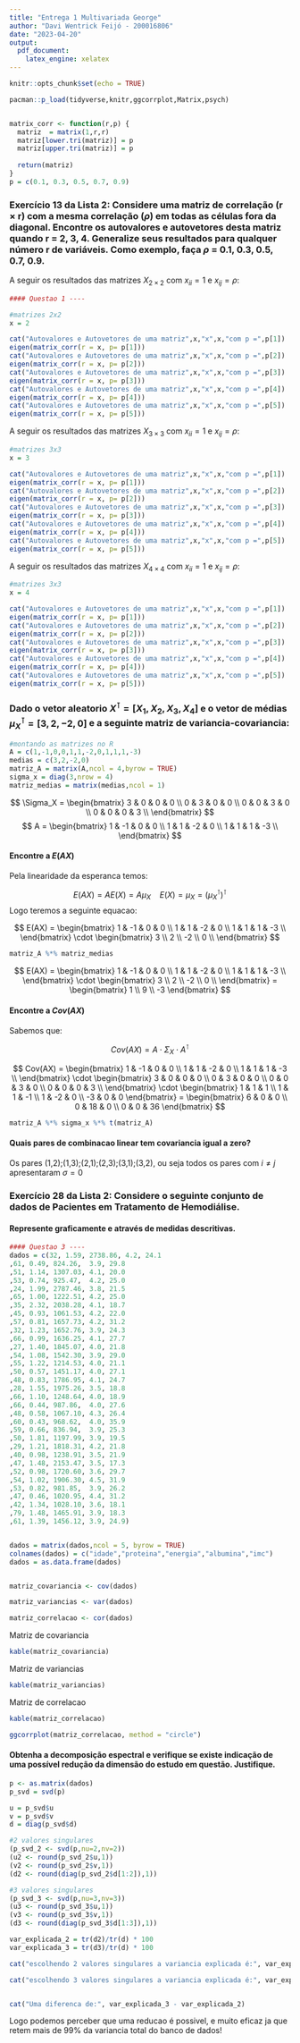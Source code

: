 ```yaml
---
title: "Entrega 1 Multivariada George"
author: "Davi Wentrick Feijó - 200016806"
date: "2023-04-20"
output: 
  pdf_document:
    latex_engine: xelatex
---
```


```r
knitr::opts_chunk$set(echo = TRUE)
```

```r
pacman::p_load(tidyverse,knitr,ggcorrplot,Matrix,psych)


matrix_corr <- function(r,p) {
  matriz  = matrix(1,r,r)
  matriz[lower.tri(matriz)] = p
  matriz[upper.tri(matriz)] = p
  
  return(matriz)
}
p = c(0.1, 0.3, 0.5, 0.7, 0.9)
```


### Exercício 13 da Lista 2: Considere uma matriz de correlação (r × r) com a mesma correlação ($\rho$) em todas as células fora da diagonal. Encontre os autovalores e autovetores desta matriz quando r = 2, 3, 4. Generalize seus resultados para qualquer número r de variáveis. Como exemplo, faça $\rho$ = 0.1, 0.3, 0.5, 0.7, 0.9.

A seguir os resultados das matrizes $X_{2\times2}$ com $x_{ii} = 1$ e $x_{ij} = \rho$:

```r
#### Questao 1 ----

#matrizes 2x2
x = 2

cat("Autovalores e Autovetores de uma matriz",x,"x",x,"com p =",p[1])
eigen(matrix_corr(r = x, p= p[1]))
cat("Autovalores e Autovetores de uma matriz",x,"x",x,"com p =",p[2])
eigen(matrix_corr(r = x, p= p[2]))
cat("Autovalores e Autovetores de uma matriz",x,"x",x,"com p =",p[3])
eigen(matrix_corr(r = x, p= p[3]))
cat("Autovalores e Autovetores de uma matriz",x,"x",x,"com p =",p[4])
eigen(matrix_corr(r = x, p= p[4]))
cat("Autovalores e Autovetores de uma matriz",x,"x",x,"com p =",p[5])
eigen(matrix_corr(r = x, p= p[5]))
```
\newpage
A seguir os resultados das matrizes $X_{3\times3}$ com $x_{ii} = 1$ e $x_{ij} = \rho$:
```r
#matrizes 3x3
x = 3

cat("Autovalores e Autovetores de uma matriz",x,"x",x,"com p =",p[1])
eigen(matrix_corr(r = x, p= p[1]))
cat("Autovalores e Autovetores de uma matriz",x,"x",x,"com p =",p[2])
eigen(matrix_corr(r = x, p= p[2]))
cat("Autovalores e Autovetores de uma matriz",x,"x",x,"com p =",p[3])
eigen(matrix_corr(r = x, p= p[3]))
cat("Autovalores e Autovetores de uma matriz",x,"x",x,"com p =",p[4])
eigen(matrix_corr(r = x, p= p[4]))
cat("Autovalores e Autovetores de uma matriz",x,"x",x,"com p =",p[5])
eigen(matrix_corr(r = x, p= p[5]))
```
\newpage
A seguir os resultados das matrizes $X_{4\times4}$ com $x_{ii} = 1$ e $x_{ij} = \rho$:
```r
#matrizes 3x3
x = 4

cat("Autovalores e Autovetores de uma matriz",x,"x",x,"com p =",p[1])
eigen(matrix_corr(r = x, p= p[1]))
cat("Autovalores e Autovetores de uma matriz",x,"x",x,"com p =",p[2])
eigen(matrix_corr(r = x, p= p[2]))
cat("Autovalores e Autovetores de uma matriz",x,"x",x,"com p =",p[3])
eigen(matrix_corr(r = x, p= p[3]))
cat("Autovalores e Autovetores de uma matriz",x,"x",x,"com p =",p[4])
eigen(matrix_corr(r = x, p= p[4]))
cat("Autovalores e Autovetores de uma matriz",x,"x",x,"com p =",p[5])
eigen(matrix_corr(r = x, p= p[5]))

```

\newpage
### Dado o vetor aleatorio $X^{\intercal} = [X_1,X_2,X_3,X_4]$ e o vetor de médias $\mu_{X}^{\intercal} = [3,2,-2,0]$ e a seguinte matriz de variancia-covariancia:

```r
#montando as matrizes no R
A = c(1,-1,0,0,1,1,-2,0,1,1,1,-3)
medias = c(3,2,-2,0)
matriz_A = matrix(A,ncol = 4,byrow = TRUE)
sigma_x = diag(3,nrow = 4)
matriz_medias = matrix(medias,ncol = 1)
```

$$
\Sigma_X = \begin{bmatrix} 3 & 0 & 0 & 0 \\ 0 & 3 & 0 & 0  \\ 0 & 0 & 3 & 0  \\ 0 & 0 & 0 & 3  \\ \end{bmatrix}
$$
$$
A = \begin{bmatrix} 1 & -1 & 0 & 0 \\ 1 & 1 & -2 & 0  \\ 1 & 1 & 1 & -3  \\ \end{bmatrix}
$$

#### Encontre a $E(AX)$

Pela linearidade da esperanca temos:

$$
E(AX) = AE(X) = A\mu_{X} \ \ \ \ E(X) = \mu_{X} = (\mu_{X}^{\intercal})^{\intercal}
$$
Logo teremos a seguinte equacao:

$$
E(AX) = \begin{bmatrix} 1 & -1 & 0 & 0 \\ 1 & 1 & -2 & 0  \\ 1 & 1 & 1 & -3  \\ \end{bmatrix} \cdot \begin{bmatrix} 3 \\ 2 \\ -2 \\ 0 \\  \end{bmatrix} 
$$
```r
matriz_A %*% matriz_medias
```

$$
E(AX) = \begin{bmatrix} 1 & -1 & 0 & 0 \\ 1 & 1 & -2 & 0  \\ 1 & 1 & 1 & -3  \\ \end{bmatrix} \cdot \begin{bmatrix} 3 \\ 2 \\ -2 \\ 0 \\  \end{bmatrix} = \begin{bmatrix} 1 \\ 9 \\ -3 \end{bmatrix}
$$


#### Encontre a $Cov(AX)$

Sabemos que: 

$$
Cov(AX) = A \cdot \Sigma_X \cdot A^{\intercal}
$$

$$
Cov(AX) = \begin{bmatrix} 1 & -1 & 0 & 0 \\ 1 & 1 & -2 & 0  \\ 1 & 1 & 1 & -3  \\ \end{bmatrix} \cdot \begin{bmatrix} 3 & 0 & 0 & 0 \\ 0 & 3 & 0 & 0  \\ 0 & 0 & 3 & 0  \\ 0 & 0 & 0 & 3  \\ \end{bmatrix} \cdot \begin{bmatrix} 1 & 1 & 1  \\ 1 & 1 & -1 \\ 1 & -2 & 0  \\ -3 & 0 & 0 \end{bmatrix} = \begin{bmatrix} 6 & 0 & 0 \\ 0 & 18 & 0 \\ 0 & 0 & 36 \end{bmatrix}
$$

```r
matriz_A %*% sigma_x %*% t(matriz_A)
```




#### Quais pares de combinacao linear tem covariancia igual a zero?

Os pares (1,2);(1,3);(2,1);(2,3);(3,1);(3,2), ou seja todos os pares com $i\neq j$ apresentaram $\sigma = 0$


\newpage
### Exercício 28 da Lista 2: Considere o seguinte conjunto de dados de Pacientes em Tratamento de Hemodiálise.

#### Represente graficamente e através de medidas descritivas.

```r
#### Questao 3 ----
dados = c(32, 1.59, 2738.86, 4.2, 24.1
,61, 0.49, 824.26,  3.9, 29.8
,51, 1.14, 1307.03, 4.1, 20.0
,53, 0.74, 925.47,  4.2, 25.0
,24, 1.99, 2787.46, 3.8, 21.5
,65, 1.00, 1222.51, 4.2, 25.0
,35, 2.32, 2038.28, 4.1, 18.7
,45, 0.93, 1061.53, 4.2, 22.0
,57, 0.81, 1657.73, 4.2, 31.2
,32, 1.23, 1652.76, 3.9, 24.3
,66, 0.99, 1636.25, 4.1, 27.7
,27, 1.40, 1845.07, 4.0, 21.8
,54, 1.08, 1542.30, 3.9, 29.0
,55, 1.22, 1214.53, 4.0, 21.1
,50, 0.57, 1451.17, 4.0, 27.1
,48, 0.83, 1786.95, 4.1, 24.7
,28, 1.55, 1975.26, 3.5, 18.8
,66, 1.10, 1248.64, 4.0, 18.9
,66, 0.44, 987.86,  4.0, 27.6
,48, 0.58, 1067.10, 4.3, 26.4
,60, 0.43, 968.62,  4.0, 35.9
,59, 0.66, 836.94,  3.9, 25.3
,50, 1.81, 1197.99, 3.9, 19.5
,29, 1.21, 1818.31, 4.2, 21.8
,40, 0.98, 1238.91, 3.5, 21.9
,47, 1.48, 2153.47, 3.5, 17.3
,52, 0.98, 1720.60, 3.6, 29.7
,54, 1.02, 1906.30, 4.5, 31.9
,53, 0.82, 981.85,  3.9, 26.2
,47, 0.46, 1020.95, 4.4, 31.2
,42, 1.34, 1028.10, 3.6, 18.1
,79, 1.48, 1465.91, 3.9, 18.3
,61, 1.39, 1456.12, 3.9, 24.9)


dados = matrix(dados,ncol = 5, byrow = TRUE)
colnames(dados) = c("idade","proteina","energia","albumina","imc")
dados = as.data.frame(dados)


matriz_covariancia <- cov(dados)

matriz_variancias <- var(dados)

matriz_correlacao <- cor(dados)
```

Matriz de covariancia
```r
kable(matriz_covariancia)
```

Matriz de variancias
```r
kable(matriz_variancias)
```

Matriz de correlacao
```r
kable(matriz_correlacao)
```


```r
ggcorrplot(matriz_correlacao, method = "circle")
```



\newpage
#### Obtenha a decomposição espectral e verifique se existe indicação de uma possível redução da dimensão do estudo em questão. Justifique.


```r
p <- as.matrix(dados)
p_svd = svd(p)

u = p_svd$u
v = p_svd$v
d = diag(p_svd$d)
```


```r
#2 valores singulares
(p_svd_2 <- svd(p,nu=2,nv=2))
(u2 <- round(p_svd_2$u,1))
(v2 <- round(p_svd_2$v,1))
(d2 <- round(diag(p_svd_2$d[1:2]),1))
```


```r
#3 valores singulares
(p_svd_3 <- svd(p,nu=3,nv=3))
(u3 <- round(p_svd_3$u,1))
(v3 <- round(p_svd_3$v,1))
(d3 <- round(diag(p_svd_3$d[1:3]),1))

var_explicada_2 = tr(d2)/tr(d) * 100 
var_explicada_3 = tr(d3)/tr(d) * 100 

```


```r
cat("escolhendo 2 valores singulares a variancia explicada é:", var_explicada_2) 

cat("escolhendo 3 valores singulares a variancia explicada é:", var_explicada_3)


cat("Uma diferenca de:", var_explicada_3 - var_explicada_2)
```

Logo podemos perceber que uma reducao é possivel, e muito eficaz ja que retem mais de 99% da variancia total do banco de dados!























